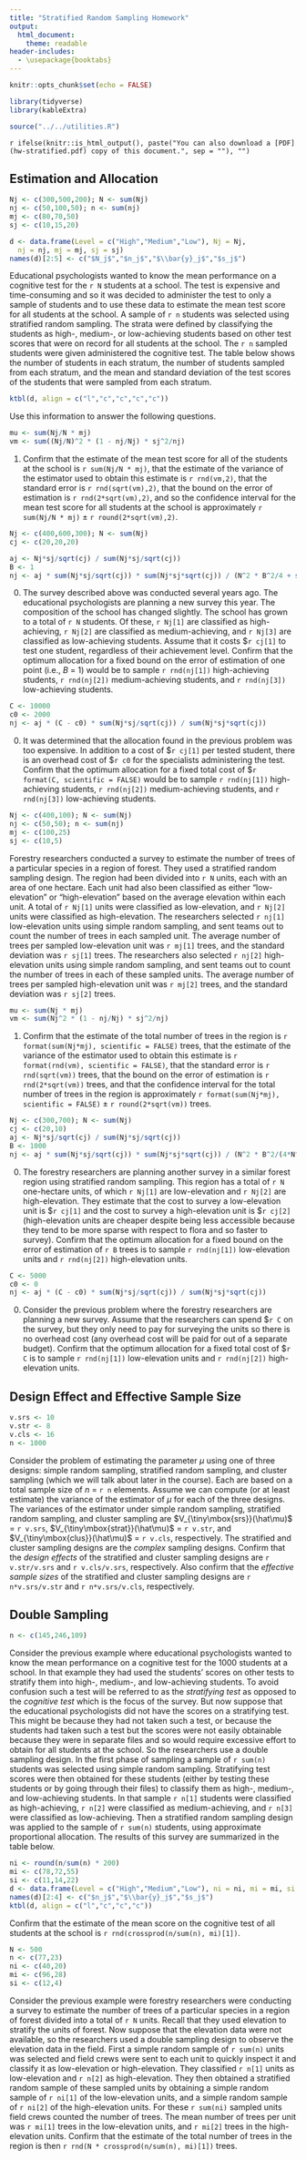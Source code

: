 ```yaml
---
title: "Stratified Random Sampling Homework"
output:
  html_document: 
    theme: readable
header-includes:
  - \usepackage{booktabs}
---
```


```r
knitr::opts_chunk$set(echo = FALSE)
```

```r
library(tidyverse)
library(kableExtra)
```

```r
source("../../utilities.R")
```

`r ifelse(knitr::is_html_output(), paste("You can also download a [PDF](hw-stratified.pdf) copy of this document.", sep = ""), "")`

## Estimation and Allocation

```r
Nj <- c(300,500,200); N <- sum(Nj)
nj <- c(50,100,50); n <- sum(nj)
mj <- c(80,70,50)
sj <- c(10,15,20)

d <- data.frame(Level = c("High","Medium","Low"), Nj = Nj,
  nj = nj, mj = mj, sj = sj)
names(d)[2:5] <- c("$N_j$","$n_j$","$\\bar{y}_j$","$s_j$")
```

Educational psychologists wanted to know the mean performance on a cognitive test for the `r N` students at a school. The test is expensive and time-consuming and so it was decided to administer the test to only a sample of students and to use these data to estimate the mean test score for all students at the school. A sample of `r n` students was selected using stratified random sampling. The strata were defined by classifying the students as high-, medium-, or low-achieving students based on other test scores that were on record for all students at the school. The `r n` sampled students were given administered the cognitive test. The table below shows the number of students in each stratum, the number of students sampled from each stratum, and the mean and standard deviation of the test scores of the students that were sampled from each stratum.
```r
ktbl(d, align = c("l","c","c","c","c"))
```
Use this information to answer the following questions.

```r
mu <- sum(Nj/N * mj)
vm <- sum((Nj/N)^2 * (1 - nj/Nj) * sj^2/nj)
```

1. Confirm that the estimate of the mean test score for all of the students at the school is `r sum(Nj/N * mj)`, that the estimate of the variance of the estimator used to obtain this estimate is `r rnd(vm,2)`, that the standard error is `r rnd(sqrt(vm),2)`, that the bound on the error of estimation is `r rnd(2*sqrt(vm),2)`, and so the confidence interval for the mean test score for all students at the school is approximately `r sum(Nj/N * mj)` $\pm$ `r round(2*sqrt(vm),2)`. 

```r
Nj <- c(400,600,300); N <- sum(Nj)
cj <- c(20,20,20)

aj <- Nj*sj/sqrt(cj) / sum(Nj*sj/sqrt(cj))
B <- 1
nj <- aj * sum(Nj*sj/sqrt(cj)) * sum(Nj*sj*sqrt(cj)) / (N^2 * B^2/4 + sum(Nj*sj^2))
```

0. The survey described above was conducted several years ago. The educational psychologists are planning a new survey this year. The composition of the school has changed slightly. The school has grown to a total of `r N` students. Of these, `r Nj[1]` are classified as high-achieving, `r Nj[2]` are classified as medium-achieving, and `r Nj[3]` are classified as low-achieving students. Assume that it costs \$`r cj[1]` to test one student, regardless of their achievement level. Confirm that the optimum allocation for a fixed bound on the error of estimation of one point (i.e., $B$ = 1) would be to sample `r rnd(nj[1])` high-achieving students, `r rnd(nj[2])` medium-achieving students, and `r rnd(nj[3])` low-achieving students.

```r
C <- 10000
c0 <- 2000
nj <- aj * (C - c0) * sum(Nj*sj/sqrt(cj)) / sum(Nj*sj*sqrt(cj))
```

0. It was determined that the allocation found in the previous problem was too expensive. In addition to a cost of \$`r cj[1]` per tested student, there is an overhead cost of \$`r c0` for the specialists administering the test. Confirm that the optimum allocation for a fixed total cost of \$`r format(C, scientific = FALSE)` would be to sample `r rnd(nj[1])` high-achieving students, `r rnd(nj[2])` medium-achieving students, and `r rnd(nj[3])` low-achieving students.

```r
Nj <- c(400,100); N <- sum(Nj)
nj <- c(50,50); n <- sum(nj)
mj <- c(100,25)
sj <- c(10,5)
```

Forestry researchers conducted a survey to estimate the number of trees of a particular species in a region of forest. They used a stratified random sampling design. The region had been divided into `r N` units, each with an area of one hectare. Each unit had also been classified as either "low-elevation" or "high-elevation" based on the average elevation within each unit. A total of `r Nj[1]` units were classified as low-elevation, and `r Nj[2]` units were classified as high-elevation. The researchers selected `r nj[1]` low-elevation units using simple random sampling, and sent teams out to count the number of trees in each sampled unit. The average number of trees per sampled low-elevation unit was `r mj[1]` trees, and the standard deviation was `r sj[1]` trees. The researchers also selected `r nj[2]` high-elevation units using simple random sampling, and sent teams out to count the number of trees in each of these sampled units. The average number of trees per sampled high-elevation unit was `r mj[2]` trees, and the standard deviation was `r sj[2]` trees.

```r
mu <- sum(Nj * mj)
vm <- sum(Nj^2 * (1 - nj/Nj) * sj^2/nj)
```

1. Confirm that the estimate of the total number of trees in the region is `r format(sum(Nj*mj), scientific = FALSE)` trees, that the estimate of the variance of the estimator used to obtain this estimate is `r format(rnd(vm), scientific = FALSE)`, that the standard error is `r rnd(sqrt(vm))` trees, that the bound on the error of estimation is `r rnd(2*sqrt(vm))` trees, and that the confidence interval for the total number of trees in the region is approximately `r format(sum(Nj*mj), scientific = FALSE)` $\pm$ `r round(2*sqrt(vm))` trees.

```r
Nj <- c(300,700); N <- sum(Nj)
cj <- c(20,10)
aj <- Nj*sj/sqrt(cj) / sum(Nj*sj/sqrt(cj))
B <- 1000
nj <- aj * sum(Nj*sj/sqrt(cj)) * sum(Nj*sj*sqrt(cj)) / (N^2 * B^2/(4*N^2) + sum(Nj*sj^2))
```

0. The forestry researchers are planning another survey in a similar forest region using stratified random sampling. This region has a total of `r N` one-hectare units, of which `r Nj[1]` are low-elevation and `r Nj[2]` are high-elevation. They estimate that the cost to survey a low-elevation unit is \$`r cj[1]` and the cost to survey a high-elevation unit is \$`r cj[2]` (high-elevation units are cheaper despite being less accessible because they tend to be more sparse with respect to flora and so faster to survey). Confirm that the optimum allocation for a fixed bound on the error of estimation of `r B` trees is to sample `r rnd(nj[1])` low-elevation units and `r rnd(nj[2])` high-elevation units.

```r
C <- 5000
c0 <- 0
nj <- aj * (C - c0) * sum(Nj*sj/sqrt(cj)) / sum(Nj*sj*sqrt(cj))
```

0. Consider the previous problem where the forestry researchers are planning a new survey. Assume that the researchers can spend \$`r C` on the survey, but they only need to pay for surveying the units so there is no overhead cost (any overhead cost will be paid for out of a separate budget). Confirm that the optimum allocation for a fixed total cost of \$`r C` is to sample `r rnd(nj[1])` low-elevation units and `r rnd(nj[2])` high-elevation units.

## Design Effect and Effective Sample Size

```r
v.srs <- 10
v.str <- 8
v.cls <- 16
n <- 1000
```

Consider the problem of estimating the parameter $\mu$ using one of three designs: simple random sampling, stratified random sampling, and cluster sampling (which we will talk about later in the course). Each are based on a total sample size of $n$ = `r n` elements. Assume we can compute (or at least estimate) the variance of the estimator of $\mu$ for each of the three designs. The variances of the estimator under simple random sampling, stratified random sampling, and cluster sampling are $V_{\tiny\mbox{srs}}(\hat\mu)$ = `r v.srs`, $V_{\tiny\mbox{strat}}(\hat\mu)$ = `r v.str`, and $V_{\tiny\mbox{clus}}(\hat\mu)$ = `r v.cls`, respectively. The stratified and cluster sampling designs are the *complex* sampling designs. Confirm that the *design effects* of the stratified and cluster sampling designs are `r v.str/v.srs` and `r v.cls/v.srs`, respectively. Also confirm that the *effective sample sizes* of the stratified and cluster sampling designs are `r n*v.srs/v.str` and `r n*v.srs/v.cls`, respectively. 

## Double Sampling 

```r
n <- c(145,246,109)
```

Consider the previous example where educational psychologists wanted to know the mean performance on a cognitive test for the 1000 students at a school. In that example they had used the students' scores on other tests to stratify them into high-, medium-, and low-achieving students. To avoid confusion such a test will be referred to as the *stratifying test* as opposed to the *cognitive test* which is the focus of the survey. But now suppose that the educational psychologists did not have the scores on a stratifying test. This might be because they had not taken such a test, or because the students had taken such a test but the scores were not easily obtainable because they were in separate files and so would require excessive effort to obtain for all students at the school. So the researchers use a double sampling design. In the first phase of sampling a sample of `r sum(n)` students was selected using simple random sampling. Stratifying test scores were then obtained for these students (either by testing these students or by going through their files) to classify them as high-, medium-, and low-achieving students. In that sample `r n[1]` students were classified as high-achieving, `r n[2]` were classified as medium-achieving, and `r n[3]` were classified as low-achieving. Then a stratified random sampling design was applied to the sample of `r sum(n)` students, using approximate proportional allocation. The results of this survey are summarized in the table below.
```r
ni <- round(n/sum(n) * 200)
mi <- c(78,72,55)
si <- c(11,14,22)
d <- data.frame(Level = c("High","Medium","Low"), ni = ni, mi = mi, si = si)
names(d)[2:4] <- c("$n_j$","$\\bar{y}_j$","$s_j$")
ktbl(d, align = c("l","c","c","c"))
```
Confirm that the estimate of the mean score on the cognitive test of all students at the school is `r rnd(crossprod(n/sum(n), mi)[1])`.

```r
N <- 500
n <- c(77,23)
ni <- c(40,20)
mi <- c(96,28)
si <- c(12,4)
```

Consider the previous example were forestry researchers were conducting a survey to estimate the number of trees of a particular species in a region of forest divided into a total of `r N` units. Recall that they used elevation to stratify the units of forest. Now suppose that the elevation data were not available, so the researchers used a double sampling design to observe the elevation data in the field. First a simple random sample of `r sum(n)` units was selected and field crews were sent to each unit to quickly inspect it and classify it as low-elevation or high-elevation. They classified `r n[1]` units as low-elevation and `r n[2]` as high-elevation. They then obtained a stratified random sample of these sampled units by obtaining a simple random sample of `r ni[1]` of the low-elevation units, and a simple random sample of `r ni[2]` of the high-elevation units. For these `r sum(ni)` sampled units field crews counted the number of trees. The mean number of trees per unit was `r mi[1]` trees in the low-elevation units, and `r mi[2]` trees in the high-elevation units. Confirm that the estimate of the total number of trees in the region is then `r rnd(N * crossprod(n/sum(n), mi)[1])` trees.